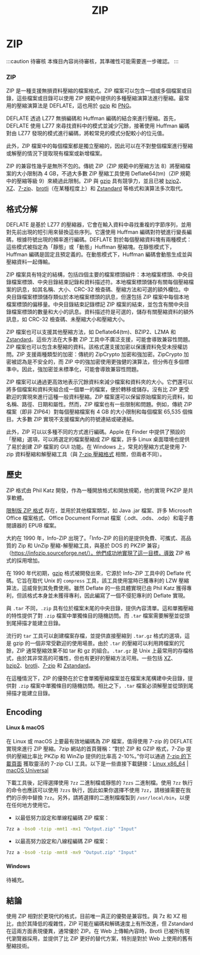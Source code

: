 ﻿---
title: ZIP
sidebar_position: 1
---

# ZIP

:::caution 待審核
本條目內容尚待審核，其準確性可能需要進一步確認。 
:::

### ZIP

ZIP 是一種支援無損資料壓縮的檔案格式。ZIP 檔案可以包含一個或多個檔案或目錄，這些檔案或目錄可以使用 ZIP 規範中提供的多種壓縮演算法進行壓縮。最常用的壓縮演算法是 DEFLATE，這也用於 [gzip](../data/gzip.mdx) 和 [PNG](../images/PNG.mdx)。

DEFLATE 透過 LZ77 無損編碼和 Huffman 編碼的結合來進行壓縮。首先，DEFLATE 使用 LZ77 來尋找資料中的模式並減少冗餘，接著使用 Huffman 編碼對由 LZ77 發現的模式進行編碼，將較常見的模式分配較小的位元值。

此外，ZIP 檔案中的每個檔案都是獨立壓縮的，因此可以在不對整個檔案進行壓縮或解壓的情況下提取現有檔案或新增檔案。

ZIP 的兼容性幾乎是無所不包的。傳統 ZIP（ZIP 規範中的壓縮方法 8）將壓縮檔案的大小限制為 4 GB，不過大多數 ZIP 壓縮工具使用 Deflate64(tm)（ZIP 規範中的壓縮等級 9）來繞過此限制。ZIP 與 [gzip](../data/gzip.mdx) 具有競爭力，並且已被 [bzip2](../data/bzip2.mdx)、[XZ](../data/xz.mdx)、[7-zip](../data/7z.mdx)、[brotli](../data/brotli.mdx)（在某種程度上）和 [Zstandard](../data/zstd.mdx) 等格式和演算法多次取代。

## 格式分解

DEFLATE 是基於 LZ77 的壓縮器，它會在輸入資料中尋找重複的字節序列，並用對先前出現的短引用來替換這些序列。它還使用 Huffman 編碼對符號進行變長編碼，根據符號出現的頻率進行編碼。DEFLATE 對於每個壓縮資料塊有兩種模式：這些模式被指定為「靜態」或「動態」Huffman 壓縮塊。在靜態模式下，Huffman 編碼是固定且預定義的。在動態模式下，Huffman 編碼會動態生成並與壓縮資料一起傳輸。

ZIP 檔案具有特定的結構，包括四個主要的檔案標頭組件：本地檔案標頭、中央目錄檔案標頭、中央目錄結束記錄和資料描述符。本地檔案標頭儲存有關每個壓縮檔案的訊息，如其名稱、大小、CRC-32 檢查碼、壓縮方法和可選的額外欄位。中央目錄檔案標頭儲存類似於本地檔案標頭的訊息，但還包括 ZIP 檔案中每個本地檔案標頭的偏移量。中央目錄結束記錄標記 ZIP 檔案的結束，並包含有關中央目錄檔案標頭的數量和大小的訊息。資料描述符是可選的，儲存有關壓縮資料的額外訊息，如 CRC-32 檢查碼、未壓縮大小和壓縮大小。

ZIP 檔案也可以支援其他壓縮方法，如 Deflate64(tm)、BZIP2、LZMA 和 [Zstandard](../data/zstd.mdx)。這些方法在大多數 ZIP 工具中不廣泛支援，可能會導致兼容性問題。ZIP 檔案也可以包含未壓縮的資料。該格式還支援加密以保護資料免受未授權訪問。ZIP 支援兩種類型的加密：傳統的 ZipCrypto 加密和強加密。ZipCrypto 加密被認為是不安全的，而 ZIP 中的強加密使用更強健的演算法，但分佈在多個標準中。因此，強加密並未標準化，可能會導致兼容性問題。

ZIP 檔案可以通過更高效地表示冗餘資料來減少檔案和資料夾的大小。它們還可以將多個檔案和資料夾組合成一個單一的檔案，便於轉移或儲存。沒有比 ZIP 更受歡迎的實現來進行這種一般資料壓縮。ZIP 檔案還可以保留原始檔案的元資料，如名稱、路徑、日期和屬性。然而，ZIP 檔案也有一些限制和問題。例如，傳統 ZIP 檔案（即非 ZIP64）對每個壓縮檔案有 4 GB 的大小限制和每個檔案 65,535 個條目。大多數 ZIP 實現不支援檔案內的符號連結或硬連結。

此外，ZIP 可以以多種不同的方式進行編碼。Apple 在 Finder 中提供了預設的「壓縮」選項，可以將選定的檔案壓縮成 ZIP 檔案，許多 Linux 桌面環境也提供了易於創建 ZIP 檔案的 GUI 功能。在 Windows 上，常見的壓縮方式是使用 7-zip 資料壓縮和解壓縮工具（與 [7-zip 壓縮格式](../data/7z.mdx) 相關，但兩者不同）。

## 歷史

ZIP 格式由 Phil Katz 開發，作為一種開放格式和開放規範，他的實現 PKZIP 是共享軟體。

[限制版 ZIP 格式](http://www.digitalpreservation.gov/formats/fdd/fdd000361.shtml) 存在，並用於其他檔案類型，如 Java .jar 檔案、許多 Microsoft Office 檔案格式、Office Document Format 檔案（.odt、.ods、.odp）和電子書閱讀器的 EPUB 檔案。

大約在 1990 年，Info-ZIP 出現了。「Info-ZIP 的目的是提供免費、可攜式、高品質的 Zip 和 UnZip 壓縮-解壓縮工具，與基於 DOS 的 PKZIP 兼容」（https://infozip.sourceforge.net/）。他們成功地實現了這一目標，導致 ZIP 格式的採用增加。

在 1990 年代初期，[gzip](../data/gzip.mdx) 格式被開發出來，它源於 Info-ZIP 工具中的 Deflate 代碼。它旨在取代 Unix 的 `compress` 工具，該工具使用當時已獲專利的 LZW 壓縮算法，這威脅到其免費使用。雖然 Deflate 的一些具體實現已由 Phil Katz 獲得專利，但該格式本身並未獲得專利，因此編寫了一個不侵犯專利的 Deflate 實現。

與 `.tar` 不同，`.zip` 具有位於檔案末尾的中央目錄，提供內容清單。這和單獨壓縮的特性提供了對 `.zip` 檔案中單獨條目的隨機訪問。而 `.tar` 檔案需要解壓並從頭到尾掃描才能建立目錄。

流行的 `tar` 工具可以創建檔案存檔，並提供直接壓縮到 `.tar.gz` 格式的選項，這是 gzip 的一個非常受歡迎的使用場景。由於 `.tar` 的壓縮可以利用跨檔案的冗餘，ZIP 通常壓縮效果不如 tar 和 gz 的組合。`.tar.gz` 是 Unix 上最常用的存檔格式，由於其非常高的可攜性，但也有更好的壓縮方法可用。一些包括 [XZ](../data/xz.mdx)、[bzip2](../data/bzip2.mdx)、[brotli](../data/brotli.mdx)、[7-zip](../data/7z.mdx) 和 [Zstandard](../data/zstd.mdx)。

在這種情況下，ZIP 的優勢在於它會單獨壓縮檔案並在檔案末尾構建中央目錄，提供對 `.zip` 檔案中單獨條目的隨機訪問。相比之下，`.tar` 檔案必須解壓並從頭到尾掃描才能建立目錄。

## Encoding

#### Linux & macOS

在 Linux 或 macOS 上要最有效地編碼為 ZIP 檔案，值得使用 7-zip 的 DEFLATE 實現來進行 ZIP 壓縮。7zip 網站的首頁聲稱：“對於 ZIP 和 GZIP 格式，7-Zip 提供的壓縮比率比 PKZip 和 WinZip 提供的比率高 2-10%。”你可以通過 [7-zip 的下載頁面](https://www.7-zip.org/download.html) 獲取靈活的 7-zip CLI 工具。以下是一些直接下載鏈接：[Linux x86_64](https://www.7-zip.org/a/7z2301-linux-x64.tar.xz) | [macOS Universal](https://www.7-zip.org/a/7z2301-mac.tar.xz)

下載工具後，記得選擇使用 `7zz` 二進制檔或靜態的 `7zzs` 二進制檔。使用 `7zz` 執行的命令也應該可以使用 `7zzs` 執行，因此如果你選擇不使用 `7zz`，請根據需要在我們的示例中替換 `7zz`。另外，請將選擇的二進制檔複製到 `/usr/local/bin`，以便在任何地方使用它。

- 以最低努力設定和單線程編碼 ZIP 檔案：
```bash
7zz a -bso0 -tzip -mmt1 -mx1 "Output.zip" "Input"
```

- 以最高努力設定和八線程編碼 ZIP 檔案：
```bash
7zz a -bso0 -tzip -mmt8 -mx9 "Output.zip" "Input"
```

#### Windows

待補充。

## 結論

使用 ZIP 相對於更現代的格式，目前唯一真正的優勢是兼容性。與 7z 和 XZ 相比，由於其降低的複雜性，ZIP 可能在編碼和解碼速度上有所改進，但 Zstandard 在這兩方面表現優異，通常優於 ZIP。在 Web 上傳輸內容時，Brotli 已被所有現代瀏覽器採用，並提供了比 ZIP 更好的替代方案，特別是對於 Web 上使用的舊有壓縮技術。